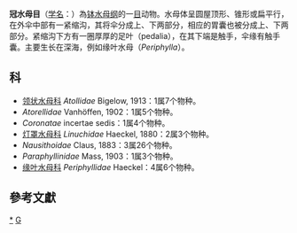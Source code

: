 {{Automatic taxobox
| taxon = Coronatae
| authority = Vanhöffen, 1892
| image = Nausithoe aurea.jpg
| image_caption = ''[[Nausithoe_aurea|Nausithoe aurea]]''
}}
'''冠水母目'''（[[学名|学名]]：{{lang|la|''Coronatae''}}）為[[钵水母纲|钵水母纲]]的一[[目|目]]动物。水母体呈圆屋顶形、锥形或扁平行，在外伞中部有一紧缩沟，其将伞分成上、下两部分，相应的胃囊也被分成上、下两部分。紧缩沟下方有一圈厚厚的足叶（pedalia），在其下端是触手，伞缘有触手囊。主要生长在深海，例如缘叶水母（''Periphylla''）。

==科==
* [[领状水母科|领状水母科]] ''Atollidae'' Bigelow, 1913：1属7个物种。
* ''Atorellidae'' Vanhöffen, 1902：1属5个物种。
* ''Coronatae'' incertae sedis：1属4个物种。
* [[灯罩水母科|灯罩水母科]] ''Linuchidae'' Haeckel, 1880：2属3个物种。
* ''Nausithoidae'' Claus, 1883：3属26个物种。
* ''Paraphyllinidae'' Mass, 1903：1属3个物种。
* [[缘叶水母科|缘叶水母科]] ''Periphyllidae'' Haeckel：4属6个物种。

==參考文獻==
{{reflist}}

{{taxonbar}}

[[Category:_冠水母目|*]]
[[Category:1892年描述的分类群|G]]